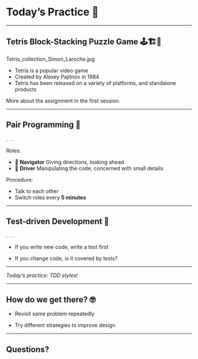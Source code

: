 # Today's Practice 🥷

---

## Tetris Block-Stacking Puzzle Game 🕹️🏗️💯

Tetris_collection_Simon_Laroche.jpg

* Tetris is a popular video game 
* Created by Alexey Pajitnov in 1984
* Tetris has been released on a variety of platforms, and standalone products

More about the assignment in the first session.

---

## Pair Programming 🤝

. . .

Roles:

- 🧭 **Navigator** Giving directions, looking ahead
- 🚗 **Driver** Manipulating the code, concerned with small details

Procedure:

- Talk to each other
- Switch roles every **5 minutes**

---

## Test-driven Development 🧪

. . .

- If you write new code, write a test first

- If you change code, is it covered by tests?

---

*Today's practice: TDD styles!*

---

## How do we get there? 🤓

- Revisit same problem repeatedly

- Try different strategies to improve design

---

## Questions?
